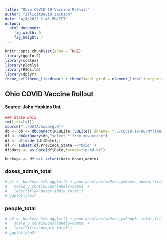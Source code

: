 ```yaml
---
title: "Ohio COVID-19 Vaccine Rollout"
author: "IllicitDavid Jackson"
date: "4/4/2021 2:45 PM/EST"
output: 
  html_document: 
    fig_width: 9
    fig_height: 7
---
```


```r
knitr::opts_chunk$set(echo = TRUE)
library(ggplot2)
library(scales)
library(plotly)
library(RSQLite)
library(dplyr)
theme_set(theme_linedraw() + theme(panel.grid = element_line(linetype = 'dashed')))
```

## Ohio COVID Vaccine Rollout
#### Source: John Hopkins Uni.

```r
### State Data
rm(list=ls())
source("../DATA/movavg.R")
db <- db <- dbConnect(RSQLite::SQLite(),dbname= "../COVID-19-DB/NYTimes.sqlite3")
df <- dbGetQuery(db,"select * from usvaccine")
df <- df[order(df$Date),]
df <- subset(df,Province_State =="Ohio" )
df$date <- as.Date(df$Date,format="%m-%d-%Y")
```
```r
buckeye <- df %>% select(Date,Doses_admin)
```

### doses_admin_total

```r
# p1 <- buckeye %>% ggplot() + geom_area(aes(x=Date,y=Doses_admin,fill="red")) +
#   scale_y_continuous(labels=comma) +
#   labs(title="doses_admin_total")
# ggplotly(p1)
```
### people_total

```r
# p2 <- buckeye %>% ggplot() + geom_area(aes(x=Date,y=People_total,fill="red")) +
#   scale_y_continuous(labels=comma) +
#   labs(title="people_total")
# ggplotly(p2)
```
